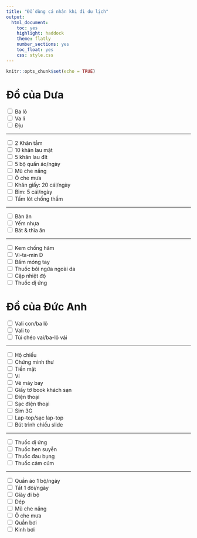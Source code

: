 ```yaml
---
title: "Đồ dùng cá nhân khi đi du lịch"
output: 
  html_document: 
    toc: yes
    highlight: haddock
    theme: flatly
    number_sections: yes
    toc_float: yes
    css: style.css
---
```


```r
knitr::opts_chunk$set(echo = TRUE)
```

# Đồ của Dưa

<input type="checkbox"> Ba lô<br>
<input type="checkbox"> Va li<br>
<input type="checkbox"> Địu<br>

---

<input type="checkbox"> 2 Khăn tắm<br>
<input type="checkbox"> 10  khăn lau mặt<br>
<input type="checkbox"> 5 khăn lau đít<br>
<input type="checkbox"> 5 bộ quần áo/ngày<br>
<input type="checkbox"> Mũ che nắng<br>
<input type="checkbox"> Ô che mưa<br>
<input type="checkbox"> Khăn giấy: 20 cái/ngày<br>
<input type="checkbox"> Bỉm: 5 cái/ngày<br>
<input type="checkbox"> Tấm lót chống thấm<br>

---

<input type="checkbox"> Bàn ăn<br>
<input type="checkbox"> Yếm nhựa<br>
<input type="checkbox"> Bát & thìa ăn<br>

---

<input type="checkbox"> Kem chống hăm<br>
<input type="checkbox"> Vi-ta-min D<br>
<input type="checkbox"> Bấm móng tay<br>
<input type="checkbox"> Thuốc bôi ngứa ngoài da<br>
<input type="checkbox"> Cặp nhiệt độ<br>
<input type="checkbox"> Thuốc dị ứng<br>

# Đồ của Đức Anh

<input type="checkbox"> Vali con/ba lô<br>
<input type="checkbox"> Vali to <br>
<input type="checkbox"> Túi chéo vai/ba-lô vải<br>

---

<input type="checkbox"> Hộ chiếu<br>
<input type="checkbox"> Chứng minh thư<br>
<input type="checkbox"> Tiền mặt<br>
<input type="checkbox"> Ví<br>
<input type="checkbox"> Vé máy bay <br>
<input type="checkbox"> Giấy tờ book khách sạn<br>
<input type="checkbox"> Điện thoại<br>
<input type="checkbox"> Sạc điện thoại<br>
<input type="checkbox"> Sim 3G<br>
<input type="checkbox"> Lap-top/sạc lap-top<br>
<input type="checkbox"> Bút trình chiếu slide<br>

---

<input type="checkbox"> Thuốc dị ứng<br>
<input type="checkbox"> Thuốc hen suyễn<br>
<input type="checkbox"> Thuốc đau bụng<br>
<input type="checkbox"> Thuốc cảm cúm<br>

---

<input type="checkbox"> Quần áo 1 bộ/ngày <br>
<input type="checkbox"> Tất 1 đôi/ngày <br>
<input type="checkbox"> Giày đi bộ <br>
<input type="checkbox"> Dép <br>
<input type="checkbox"> Mũ che nắng<br>
<input type="checkbox"> Ô che mưa<br>
<input type="checkbox"> Quần bơi<br>
<input type="checkbox"> Kinh bơi<br>